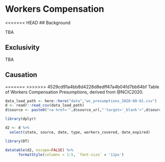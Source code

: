 # Workers Compensation

<<<<<<< HEAD
## Background

TBA

## Exclusivity

TBA

## Causation

=======
>>>>>>> 4529cd91a4bb8d4228d8edff47a4b04fd7bb64bf
Table of Workers Compensation Presumptions, derived from @NCIC2020.

```r

data_load_path <- here::here("data","wc_presumptions_2020-08-01.csv")
d <- readr::read_csv(data_load_path)
d$source <- paste0("<a href='",d$source_url,"'target='_blank'>",d$source,"</a>")

library(dplyr)

d2 <- d %>%
  select(state, source, date, type, workers_covered, date_expired)

library(DT)

datatable(d2, escape=FALSE) %>% 
      formatStyle(columns = 1:5, `font-size` = '11px')

```